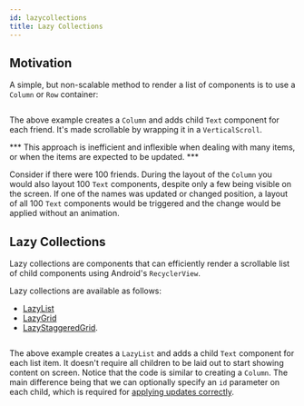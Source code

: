 ```yaml
---
id: lazycollections
title: Lazy Collections
---
```


## Motivation

A simple, but non-scalable method to render a list of components is to use a `Column` or `Row` container:

```kotlin file=sample/src/main/java/com/facebook/samples/litho/kotlin/collection/FriendsCollectionKComponent.kt start=start_column_example end=end_column_example
```

The above example creates a `Column` and adds child `Text` component for each friend. It's made scrollable by wrapping it in a `VerticalScroll`.

*** This approach is inefficient and inflexible when dealing with many items, or when the items are expected to be updated. ***

Consider if there were 100 friends. During the layout of the `Column` you would also layout 100 `Text` components, despite only a few being visible on the screen. If one of the names was updated or changed position, a layout of all 100 `Text` components would be triggered and the change would be applied without an animation.

## Lazy Collections

Lazy collections are components that can efficiently render a scrollable list of child components using Android's `RecyclerView`.

Lazy collections are available as follows:

* [LazyList](https://github.com/facebook/litho/blob/master/litho-widget-kotlin/src/main/kotlin/com/facebook/litho/widget/collection/LazyList.kt)
* [LazyGrid](https://github.com/facebook/litho/blob/master/litho-widget-kotlin/src/main/kotlin/com/facebook/litho/widget/collection/LazyGrid.kt)
* [LazyStaggeredGrid](https://github.com/facebook/litho/blob/master/litho-widget-kotlin/src/main/kotlin/com/facebook/litho/widget/collection/LazyStaggeredGrid.kt).

```kotlin file=sample/src/main/java/com/facebook/samples/litho/kotlin/collection/FriendsCollectionKComponent.kt start=start_lazy_list_example end=end_lazy_list_example
```

The above example creates a `LazyList` and adds a child `Text` component for each list item. It doesn't require all children to be laid out to start showing content on screen. Notice that the code is similar to creating a `Column`. The main difference being that we can optionally specify an `id` parameter on each child, which is required for [applying updates correctly](lazycollections-working-with-updates.mdx).

